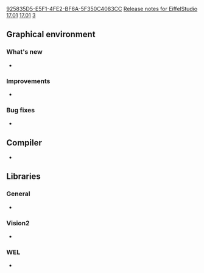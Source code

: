 [[Property:uuid|925835D5-E5F1-4FE2-BF6A-5F350C4083CC]]
[[Property:title|Release notes for EiffelStudio 17.01]]
[[Property:link_title|17.01]]
[[Property:weight|3]]

{{UnderConstruction|This page is under construction.}}

==Graphical environment==
===What's new===
*

===Improvements===
* 

===Bug fixes===
* 

==Compiler==
* 

==Libraries==
===General===
* 

===Vision2===
* 

===WEL===
* 